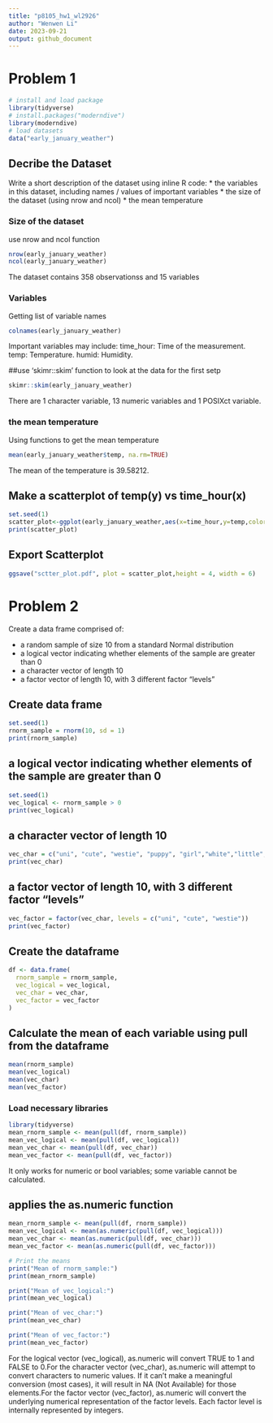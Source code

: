 ```yaml
---
title: "p8105_hw1_wl2926"
author: "Wenwen Li"
date: 2023-09-21
output: github_document
---
```



# Problem 1

```r
# install and load package
library(tidyverse)
# install.packages("moderndive")
library(moderndive)
# load datasets
data("early_january_weather")
```

## Decribe the Dataset

Write a short description of the dataset using inline R code:
* the variables in this dataset, including names / values of important variables
* the size of the dataset (using nrow and ncol)
* the mean temperature

### Size of the dataset
use nrow and ncol function
```r
nrow(early_january_weather)
ncol(early_january_weather)
```
The dataset contains 358 observationss and 15 variables

### Variables
Getting list of variable names
```r
colnames(early_january_weather)
```
Important variables may include:
time_hour: Time of the measurement.
temp: Temperature.
humid: Humidity.

##use 'skimr::skim' function to look at the data for the first setp
```r
skimr::skim(early_january_weather)
```
There are 1 character variable, 13 numeric variables and 1 POSIXct variable.

### the mean temperature
Using functions to get the mean temperature
```r
mean(early_january_weather$temp, na.rm=TRUE)
```
The mean of the temperature is 39.58212.

## Make a scatterplot of temp(y) vs time_hour(x)
```r
set.seed(1)
scatter_plot<-ggplot(early_january_weather,aes(x=time_hour,y=temp,color=humid))+geom_point()
print(scatter_plot)
```
## Export Scatterplot
```r
ggsave("sctter_plot.pdf", plot = scatter_plot,height = 4, width = 6)
```


# Problem 2

Create a data frame comprised of:

* a random sample of size 10 from a standard Normal distribution
* a logical vector indicating whether elements of the sample are greater than 0
* a character vector of length 10
* a factor vector of length 10, with 3 different factor “levels”

## Create data frame
```r
set.seed(1)
rnorm_sample = rnorm(10, sd = 1)
print(rnorm_sample)
```

##  a logical vector indicating whether elements of the sample are greater than 0
```r
set.seed(1)
vec_logical <- rnorm_sample > 0
print(vec_logical)
```

## a character vector of length 10
```r
vec_char = c("uni", "cute", "westie", "puppy", "girl","white","little","small","dog","really")
print(vec_char)
```

## a factor vector of length 10, with 3 different factor “levels”
```r
vec_factor = factor(vec_char, levels = c("uni", "cute", "westie"))
print(vec_factor)
```
## Create the dataframe
```r
df <- data.frame(
  rnorm_sample = rnorm_sample,
  vec_logical = vec_logical,
  vec_char = vec_char,
  vec_factor = vec_factor
)
```
## Calculate the mean of each variable using pull from the dataframe
```r
mean(rnorm_sample)
mean(vec_logical)
mean(vec_char)
mean(vec_factor)
```
### Load necessary libraries
```r
library(tidyverse)
mean_rnorm_sample <- mean(pull(df, rnorm_sample))
mean_vec_logical <- mean(pull(df, vec_logical))
mean_vec_char <- mean(pull(df, vec_char))
mean_vec_factor <- mean(pull(df, vec_factor))
```
It only works for numeric or bool variables; some variable cannot be calculated.

## applies the as.numeric function
```r
mean_rnorm_sample <- mean(pull(df, rnorm_sample))
mean_vec_logical <- mean(as.numeric(pull(df, vec_logical)))
mean_vec_char <- mean(as.numeric(pull(df, vec_char)))
mean_vec_factor <- mean(as.numeric(pull(df, vec_factor)))

# Print the means
print("Mean of rnorm_sample:")
print(mean_rnorm_sample)

print("Mean of vec_logical:")
print(mean_vec_logical)

print("Mean of vec_char:")
print(mean_vec_char)

print("Mean of vec_factor:")
print(mean_vec_factor)
```
For the logical vector (vec_logical), as.numeric will convert TRUE to 1 and FALSE to 0.For the character vector (vec_char), as.numeric will attempt to convert characters to numeric values. If it can't make a meaningful conversion (most cases), it will result in NA (Not Available) for those elements.For the factor vector (vec_factor), as.numeric will convert the underlying numerical representation of the factor levels. Each factor level is internally represented by integers.
